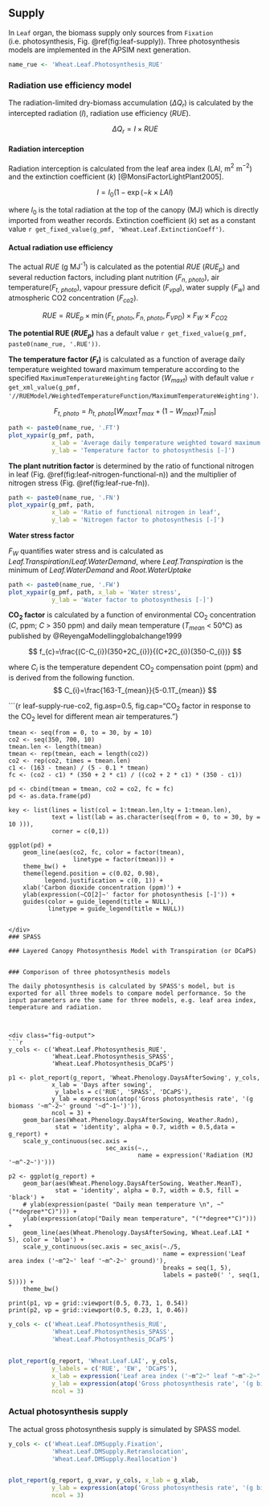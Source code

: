 ## Supply {#sec:leaf-supply}

In `Leaf` organ, the biomass supply only sources from `Fixation` (i.e. photosynthesis, Fig. \@ref(fig:leaf-supply)). Three photosynthesis models are implemented in the APSIM next generation. 

```r
name_rue <- 'Wheat.Leaf.Photosynthesis_RUE'
```


### Radiation use efficiency model

The radiation-limited dry-biomass accumulation ($\Delta Q_{r}$) is calculated by the intercepted radiation ($I$), radiation use efficiency ($RUE$).

$$
\Delta Q_{r}=I \times RUE
$$

#### Radiation interception {-}

Radiation interception is calculated from the leaf area index (LAI, m$^{2}$ m$^{-2}$) and the extinction coefficient ($k$) [@MonsiFactorLightPlant2005]. 

$$
I=I_{0}(1-\exp(-k\times LAI)
$$


where $I_{0}$ is the total radiation at the top of the canopy (MJ) which is directly imported from weather records. Extinction coefficient ($k$) set as a constant value  `r get_fixed_value(g_pmf, 'Wheat.Leaf.ExtinctionCoeff')`.  


#### Actual radiation use efficiency {-}

The actual $RUE$ (g MJ$^{\text{-1}}$) is calculated as the potential $RUE$ ($RUE_p$) and several reduction factors, including plant nutrition ($F_{n,\ photo}$), air temperature($F_{t,\ photo}$), vapour pressure deficit ($F_{vpd}$), water supply ($F_w$) and atmospheric CO2 concentration ($F_{co2}$).

$$
RUE = RUE_{p} \times \min{(F_{t,\ photo}, F_{n,\ photo}, F_{VPD})} \times F_W \times F_{CO2}
$$

**The potential RUE ($RUE_p$)** has a default value `r get_fixed_value(g_pmf, paste0(name_rue, '.RUE'))`.

**The temperature factor ($F_t$)** is calculated as a function of average daily temperature weighted toward maximum temperature according to the specified `MaximumTemperatureWeighting` factor ($W_{maxt}$) with default value `r get_xml_value(g_pmf, '//RUEModel/WeightedTemperatureFunction/MaximumTemperatureWeighting')`.


$$
F_{t,\ photo}=h_{t,\ photo}[W_{maxt}T_{max}+(1-W_{maxt})T_{min}]
$$


<div class="fig-input">
```r
path <- paste0(name_rue, '.FT')
plot_xypair(g_pmf, path,
            x_lab = 'Average daily temperature weighted toward maximum temperature', 
            y_lab = 'Temperature factor to photosynthesis [-]')
```
</div>


**The plant nutrition factor** is determined by the ratio of functional nitrogen in leaf (Fig. \@ref(fig:leaf-nitrogen-functional-n)) and the multiplier of nitrogen stress (Fig. \@ref(fig:leaf-rue-fn)).

<div class="fig-input">
```r
path <- paste0(name_rue, '.FN')
plot_xypair(g_pmf, path, 
            x_lab = 'Ratio of functional nitrogen in leaf',
            y_lab = 'Nitrogen factor to photosynthesis [-]')

```
</div>

**Water stress factor**

$F_{W}$ quantifies water stress and is calculated as <i>Leaf.Transpiration</i>/<i>Leaf.WaterDemand</i>, where <i>Leaf.Transpiration</i> is the minimum of <i>Leaf.WaterDemand</i> and <i>Root.WaterUptake</i>

<!--
Need to further check
-->

<div class="fig-input">
```r
path <- paste0(name_rue, '.FW')
plot_xypair(g_pmf, path, x_lab = 'Water stress',
            y_lab = 'Water factor to photosynthesis [-]')

```
</div>


**CO$_{\text{2}}$ factor** is calculated by a function of environmental CO$_{\text{2}}$ concentration ($C$, ppm; $C$ > 350 ppm) and daily mean temperature ($T_{mean}$ < 50&deg;C) as published by @ReyengaModellingglobalchange1999

$$
f_{c}=\frac{(C-C_{i})(350+2C_{i})}{(C+2C_{i})(350-C_{i})}
$$

where $C_{i}$ is the temperature dependent CO$_{\text{2}}$ compensation point (ppm) and is derived from the following function. 
$$
C_{i}=\frac{163-T_{mean}}{5-0.1T_{mean}}
$$



<div class="fig-input">
```{r leaf-supply-rue-co2, fig.asp=0.5, fig.cap="CO$_{2}$ factor in response to the CO$_{2}$ level for different mean air temperatures."}

    tmean <- seq(from = 0, to = 30, by = 10)
    co2 <- seq(350, 700, 10)
    tmean.len <- length(tmean)
    tmean <- rep(tmean, each = length(co2))
    co2 <- rep(co2, times = tmean.len)
    c1 <- (163 - tmean) / (5 - 0.1 * tmean)
    fc <- (co2 - c1) * (350 + 2 * c1) / ((co2 + 2 * c1) * (350 - c1))

    pd <- cbind(tmean = tmean, co2 = co2, fc = fc)
    pd <- as.data.frame(pd)

    key <- list(lines = list(col = 1:tmean.len,lty = 1:tmean.len),
                text = list(lab = as.character(seq(from = 0, to = 30, by = 10 ))),
                corner = c(0,1))

    ggplot(pd) +
        geom_line(aes(co2, fc, color = factor(tmean),
                      linetype = factor(tmean))) +
        theme_bw() +
        theme(legend.position = c(0.02, 0.98),
              legend.justification = c(0, 1)) +
        xlab('Carbon dioxide concentration (ppm)') +
        ylab(expression(~CO[2]~' factor for photosynthesis [-]')) +
        guides(color = guide_legend(title = NULL),
               linetype = guide_legend(title = NULL))
```

</div>
### SPASS

### Layered Canopy Photosynthesis Model with Transpiration (or DCaPS)


### Comporison of three photosynthesis models

The daily photosynthesis is calculated by SPASS's model, but is exported for all three models to compare model performance. So the input parameters are the same for three models, e.g. leaf area index, temperature and radiation. 



<div class="fig-output">
```r
y_cols <- c('Wheat.Leaf.Photosynthesis_RUE',
            'Wheat.Leaf.Photosynthesis_SPASS',
            'Wheat.Leaf.Photosynthesis_DCaPS')

p1 <- plot_report(g_report, 'Wheat.Phenology.DaysAfterSowing', y_cols, 
            x_lab = 'Days after sowing', 
             y_labels = c('RUE', 'SPASS', 'DCaPS'),
            y_lab = expression(atop('Gross photosynthesis rate', '(g biomass '~m^-2~' ground '~d^-1~')')), 
            ncol = 3) +
    geom_bar(aes(Wheat.Phenology.DaysAfterSowing, Weather.Radn),
             stat = 'identity', alpha = 0.7, width = 0.5,data = g_report) +
    scale_y_continuous(sec.axis = 
                           sec_axis(~., 
                                    name = expression('Radiation (MJ '~m^-2~')')))

p2 <- ggplot(g_report) +
    geom_bar(aes(Wheat.Phenology.DaysAfterSowing, Weather.MeanT),
             stat = 'identity', alpha = 0.7, width = 0.5, fill = 'black') +
    # ylab(expression(paste( "Daily mean temperature \n", ~"("*degree*"C)"))) +
    ylab(expression(atop("Daily mean temperature", "("*degree*"C)"))) +
    geom_line(aes(Wheat.Phenology.DaysAfterSowing, Wheat.Leaf.LAI * 5), color = 'blue') +
    scale_y_continuous(sec.axis = sec_axis(~./5, 
                                           name = expression('Leaf area index ('~m^2~' leaf '~m^-2~' ground)'),
                                           breaks = seq(1, 5),
                                           labels = paste0(' ', seq(1, 5)))) +
    theme_bw()

print(p1, vp = grid::viewport(0.5, 0.73, 1, 0.54))    
print(p2, vp = grid::viewport(0.5, 0.23, 1, 0.46))

```
</div>



<div class="fig-output">
```r
y_cols <- c('Wheat.Leaf.Photosynthesis_RUE',
            'Wheat.Leaf.Photosynthesis_SPASS',
            'Wheat.Leaf.Photosynthesis_DCaPS')


plot_report(g_report, 'Wheat.Leaf.LAI', y_cols, 
            y_labels = c('RUE', 'EW', 'DCaPS'),
            x_lab = expression('Leaf area index ('~m^2~" leaf "~m^-2~" ground)"), 
            y_lab = expression(atop('Gross photosynthesis rate', '(g biomass '~m^-2~' ground '~d^-1~')')),
            ncol = 3)

```
</div>


### Actual photosynthesis supply 

The actual gross photosynthesis supply is simulated by SPASS model.

<div class="fig-output">
```r
y_cols <- c('Wheat.Leaf.DMSupply.Fixation',
            'Wheat.Leaf.DMSupply.Retranslocation',
            'Wheat.Leaf.DMSupply.Reallocation')


plot_report(g_report, g_xvar, y_cols, x_lab = g_xlab, 
            y_lab = expression(atop('Gross photosynthesis rate', '(g biomass '~m^-2~' ground '~d^-1~')')),
            ncol = 3)

```
</div>

